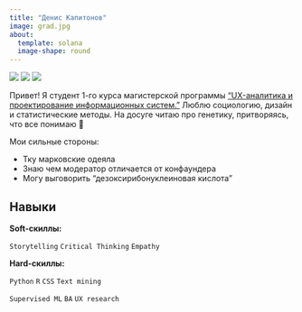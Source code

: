 ```yaml
---
title: "Денис Капитонов"
image: grad.jpg
about:
  template: solana
  image-shape: round
---
```


<a href="https://www.linkedin.com/in/deniskapitonovv"><img src="https://img.shields.io/badge/LinkedIn-blue?style=for-the-badge&logo=linkedin&logoColor=white"></a>
<a href="deniskapitonovv@gmail.com"><img src="https://img.shields.io/badge/Gmail-D14836?style=for-the-badge&logo=gmail&logoColor=white"></a>
<a href="https://t.me/dakapitonov"><img src="https://img.shields.io/badge/Telegram-blue?style=for-the-badge&logo=telegram&logoColor=white"></a>

Привет! Я студент 1-го курса магистерской программы ["UX-аналитика и проектирование информационных систем."](https://spb.hse.ru/ma/computer/) Люблю социологию, дизайн и статистические методы. На досуге читаю про генетику, притворяясь, что все понимаю 🤪

Мои сильные стороны:

-   Тку марковские одеяла
-   Знаю чем модератор отличается от конфаундера
-   Могу выговорить "дезоксирибонуклеиновая кислота"

## Навыки

**Soft-скиллы:**

`Storytelling`{.label} `Critical Thinking`{.label} `Empathy`{.label}

**Hard-скиллы:**

`Python`{.label} `R`{.label} `CSS`{.label} `Text mining`{.label}

`Supervised ML`{.label} `BA`{.label} `UX research`{.label}

